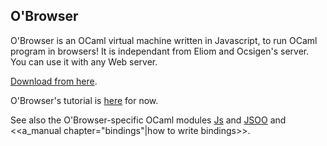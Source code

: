 ==O'Browser==

O'Browser is an OCaml virtual machine written in Javascript, to run OCaml program in browsers!
It is independant from Eliom and Ocsigen's server. You can use it with any Web server.

[[install|Download from here]].

O'Browser's tutorial is [[http://www.pps.jussieu.fr/~canou/obrowser/tutorial/|here]] for now.

See also the O'Browser-specific OCaml modules [[sources/rt/caml/js.ml|Js]] and [[sources/rt/caml/jSOO.ml|JSOO]] and <<a_manual chapter="bindings"|how to write bindings>>.

